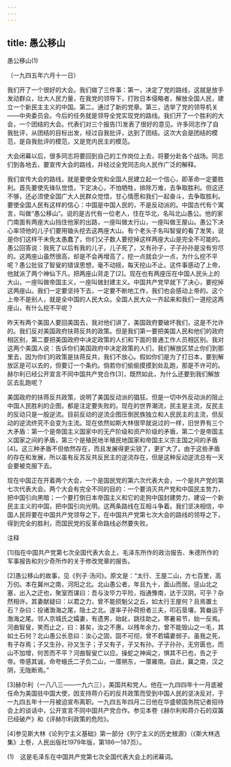 ```yaml
---
---
---
```

title: 愚公移山
---



愚公移山(1)


（一九四五年六月十一日）

我们开了一个很好的大会。我们做了三件事：第一，决定了党的路线，这就是放手发动群众，壮大人民力量，在我党的领导下，打败日本侵略者，解放全国人民，建立一个新民主主义的中国。第二，通过了新的党章。第三，选举了党的领导机关——中央委员会。今后的任务就是领导全党实现党的路线。我们开了一个胜利的大会，一个团结的大会。代表们对三个报告[1]发表了很好的意见。许多同志作了自我批评，从团结的目标出发，经过自我批评，达到了团结。这次大会是团结的模范，是自我批评的模范，又是党内民主的模范。

大会闭幕以后，很多同志将要回到自己的工作岗位上去，将要分赴各个战场。同志们到各地去，要宣传大会的路线，并经过全党同志向人民作广泛的解释。

我们宣传大会的路线，就是要使全党和全国人民建立起一个信心，即革命一定要胜利。首先要使先锋队觉悟，下定决心，不怕牺牲，排除万难，去争取胜利。但这还不够，还必须使全国广大人民群众觉悟，甘心情愿和我们一起奋斗，去争取胜利。要使全国人民有这样的信心：中国是中国人民的，不是反动派的。中国古代有个寓言，叫做“愚公移山”。说的是古代有一位老人，住在华北，名叫北山愚公。他的家门南面有两座大山挡住他家的出路，一座叫做太行山，一座叫做王屋山。愚公下决心率领他的儿子们要用锄头挖去这两座大山。有个老头子名叫智叟的看了发笑，说是你们这样干未免太愚蠢了，你们父子数人要挖掉这样两座大山是完全不可能的。愚公回答说：我死了以后有我的儿子，儿子死了，又有孙子，子子孙孙是没有穷尽的。这两座山虽然很高，却是不会再增高了，挖一点就会少一点，为什么挖不平呢？愚公批驳了智叟的错误思想，毫不动摇，每天挖山不止。这件事感动了上帝，他就派了两个神仙下凡，把两座山背走了[2]。现在也有两座压在中国人民头上的大山，一座叫做帝国主义，一座叫做封建主义。中国共产党早就下了决心，要挖掉这两座山。我们一定要坚持下去，一定要不断地工作，我们也会感动上帝的。这个上帝不是别人，就是全中国的人民大众。全国人民大众一齐起来和我们一道挖这两座山，有什么挖不平呢？

昨天有两个美国人要回美国去，我对他们讲了，美国政府要破坏我们，这是不允许的。我们反对美国政府扶蒋反共的政策。但是我们第一要把美国人民和他们的政府相区别，第二要把美国政府中决定政策的人们和下面的普通工作人员相区别。我对这两个美国人说：告诉你们美国政府中决定政策的人们，我们解放区禁止你们到那里去，因为你们的政策是扶蒋反共，我们不放心。假如你们是为了打日本，要到解放区是可以去的，但要订一个条约。倘若你们偷偷摸摸到处乱跑，那是不许可的。赫尔利已经公开宣言不同中国共产党合作[3]，既然如此，为什么还要到我们解放区去乱跑呢？

美国政府的扶蒋反共政策，说明了美国反动派的猖狂。但是一切中外反动派的阻止中国人民胜利的企图，都是注定要失败的。现在的世界潮流，民主是主流，反民主的反动只是一股逆流。目前反动的逆流企图压倒民族独立和人民民主的主流，但反动的逆流终究不会变为主流。现在依然如斯大林很早就说过的一样，旧世界有三个大矛盾：第一个是帝国主义国家中的无产阶级和资产阶级的矛盾，第二个是帝国主义国家之间的矛盾，第三个是殖民地半殖民地国家和帝国主义宗主国之间的矛盾[4]。这三种矛盾不但依然存在，而且发展得更尖锐了，更扩大了。由于这些矛盾的存在和发展，所以虽有反苏反共反民主的逆流存在，但是这种反动逆流总有一天会要被克服下去。

现在中国正在开着两个大会，一个是国民党的第六次代表大会，一个是共产党的第七次代表大会。两个大会有完全不同的目的：一个要消灭共产党和中国民主势力，把中国引向黑暗；一个要打倒日本帝国主义和它的走狗中国封建势力，建设一个新民主主义的中国，把中国引向光明。这两条路线在互相斗争着。我们坚决相信，中国人民将要在中国共产党领导之下，在中国共产党第七次大会的路线的领导之下，得到完全的胜利，而国民党的反革命路线必然要失败。

注释

[1]指在中国共产党第七次全国代表大会上，毛泽东所作的政治报告、朱德所作的军事报告和刘少奇所作的关于修改党章的报告。

[2]愚公移山的故事，见《列子·汤问》。原文是：“太行、王屋二山，方七百里，高万仞。本在冀州之南，河阳之北。北山愚公者，年且九十，面山而居。惩山北之塞，出入之迂也，聚室而谋曰：吾与汝毕力平险，指通豫南，达于汉阴，可乎？杂然相许。其妻献疑曰：以君之力，曾不能损魁父之丘，如太行王屋何？且焉置土石？杂曰：投诸渤海之尾，隐土之北。遂率子孙荷担者三夫，叩石垦壤，箕畚运于渤海之尾。邻人京城氏之孀妻，有遗男，始龀，跳往助之。寒暑易节，始一反焉。河曲智叟，笑而止之，曰：甚矣，汝之不惠。以残年余力，曾不能毁山之一毛，其如土石何？北山愚公长息曰：汝心之固，固不可彻，曾不若孀妻弱子。虽我之死，有子存焉；子又生孙，孙又生子；子又有子，子又有孙。子子孙孙，无穷匮也，而山不加增，何苦而不平？河曲智叟亡以应。操蛇之神闻之，惧其不已也，告之于帝。帝感其诚，命夸蛾氏二子负二山，一厝朔东，一厝雍南。自此，冀之南，汉之阴，无陇断焉。”

[3]赫尔利（一八八三——一九六三），美国共和党人。他在一九四四年十一月底被任命为美国驻中国大使，因支持蒋介石的反共政策而受到中国人民的坚决反对，于一九四五年十一月被迫宣布离职。一九四五年四月二日他在华盛顿国务院记者招待会上的谈话中，公开宣言不同中国共产党合作。参见本卷《赫尔利和蒋介石的双簧已经破产》和《评赫尔利政策的危险》。

[4]参见斯大林《论列宁主义基础》第一部分《列宁主义的历史根源》（《斯大林选集》上卷，人民出版社1979年版，第186—187页）。

(1)　这是毛泽东在中国共产党第七次全国代表大会上的闭幕词。